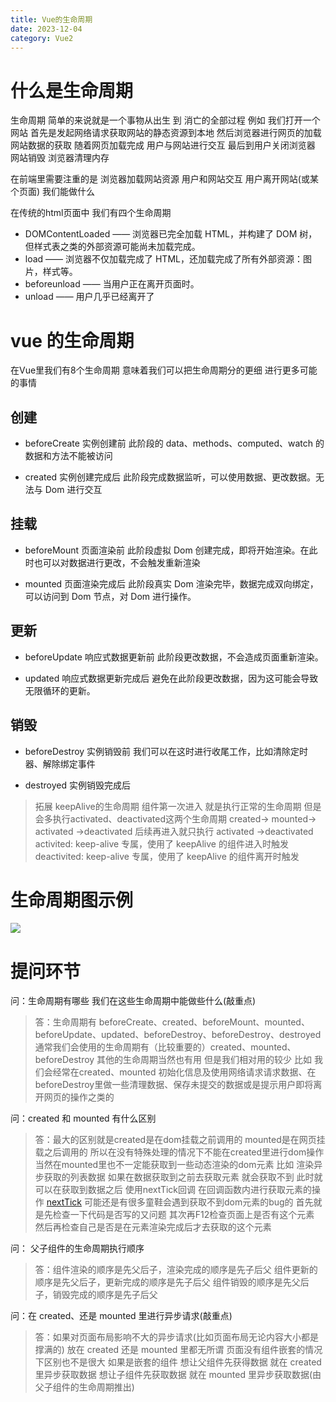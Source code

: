 ```yaml
---
title: Vue的生命周期
date: 2023-12-04
category: Vue2
---
```


# 什么是生命周期

生命周期 简单的来说就是一个事物从出生 到 消亡的全部过程
例如 我们打开一个网站 首先是发起网络请求获取网站的静态资源到本地 然后浏览器进行网页的加载 网站数据的获取 随着网页加载完成 用户与网站进行交互 最后到用户关闭浏览器 网站销毁 浏览器清理内存

在前端里需要注重的是 浏览器加载网站资源 用户和网站交互 用户离开网站(或某个页面) 我们能做什么

在传统的html页面中 我们有四个生命周期

-   DOMContentLoaded —— 浏览器已完全加载 HTML，并构建了 DOM 树，但样式表之类的外部资源可能尚未加载完成。
-   load —— 浏览器不仅加载完成了 HTML，还加载完成了所有外部资源：图片，样式等。
-   beforeunload —— 当用户正在离开页面时。
-   unload —— 用户几乎已经离开了

# vue 的生命周期

在Vue里我们有8个生命周期 意味着我们可以把生命周期分的更细 进行更多可能的事情

## 创建

-   beforeCreate 实例创建前
    此阶段的 data、methods、computed、watch 的数据和方法不能被访问

-   created 实例创建完成后
    此阶段完成数据监听，可以使用数据、更改数据。无法与 Dom 进行交互

## 挂载

-   beforeMount 页面渲染前
    此阶段虚拟 Dom 创建完成，即将开始渲染。在此时也可以对数据进行更改，不会触发重新渲染

-   mounted 页面渲染完成后
    此阶段真实 Dom 渲染完毕，数据完成双向绑定，可以访问到 Dom 节点，对 Dom 进行操作。

## 更新

-   beforeUpdate 响应式数据更新前
    此阶段更改数据，不会造成页面重新渲染。

-   updated 响应式数据更新完成后
    避免在此阶段更改数据，因为这可能会导致无限循环的更新。

## 销毁

-   beforeDestroy 实例销毁前
    我们可以在这时进行收尾工作，比如清除定时器、解除绑定事件

-   destroyed 实例销毁完成后

> 拓展
> keepAlive的生命周期
> 组件第一次进入 就是执行正常的生命周期 但是会多执行activated、deactivated这两个生命周期 created-> mounted-> activated ->deactivated
> 后续再进入就只执行 activated ->deactivated
> activited:
> keep-alive 专属，使用了 keepAlive 的组件进入时触发
> deactivited:
> keep-alive 专属，使用了 keepAlive 的组件离开时触发

# 生命周期图示例

![](/posts/vue2/lifecycle.png)

# 提问环节

问：生命周期有哪些 我们在这些生命周期中能做些什么(敲重点)

> 答：生命周期有 beforeCreate、created、beforeMount、mounted、beforeUpdate、updated、beforeDestroy、beforeDestroy、destroyed
> 通常我们会使用的生命周期有（比较重要的）created、mounted、beforeDestroy 其他的生命周期当然也有用 但是我们相对用的较少
> 比如 我们会经常在created、mounted 初始化信息及使用网络请求请求数据、在beforeDestroy里做一些清理数据、保存未提交的数据或是提示用户即将离开网页的操作之类的

问：created 和 mounted 有什么区别

> 答：最大的区别就是created是在dom挂载之前调用的 mounted是在网页挂载之后调用的 所以在没有特殊处理的情况下不能在created里进行dom操作 当然在mounted里也不一定能获取到一些动态渲染的dom元素
> 比如 渲染异步获取的列表数据 如果在数据获取到之前去获取元素 就会获取不到 此时就可以在获取到数据之后 使用nextTick回调 在回调函数内进行获取元素的操作 <a href="https://v2.cn.vuejs.org/v2/api/#vm-nextTick" target="\_blank">nextTick</a>
> 可能还是有很多童鞋会遇到获取不到dom元素的bug的 首先就是先检查一下代码是否写的又问题 其次再F12检查页面上是否有这个元素 然后再检查自己是否是在元素渲染完成后才去获取的这个元素

问： 父子组件的生命周期执行顺序

> 答：组件渲染的顺序是先父后子，渲染完成的顺序是先子后父
> 组件更新的顺序是先父后子，更新完成的顺序是先子后父
> 组件销毁的顺序是先父后子，销毁完成的顺序是先子后父

问：在 created、还是 mounted 里进行异步请求(敲重点)

> 答：如果对页面布局影响不大的异步请求(比如页面布局无论内容大小都是撑满的) 放在 created 还是 mounted 里都无所谓 页面没有组件嵌套的情况下区别也不是很大
> 如果是嵌套的组件 想让父组件先获得数据 就在 created 里异步获取数据 想让子组件先获取数据 就在 mounted 里异步获取数据(由父子组件的生命周期推出)
